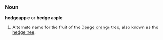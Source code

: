 =={{en}}==

===Noun===
'''hedgeapple''' or '''hedge apple'''

# Alternate name for the fruit of the [[Osage orange]] tree, also known as the [[hedge tree]].